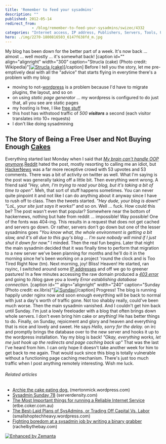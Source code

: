 ```yaml
---
title: 'Remember to feed your sysadmins'
description: ""
published: 2012-05-14
redirect_from: 
            - /blog/remember-to-feed-your-sysadmins/swizec/4332
categories: "Internet access, IP address, Publishers, Servers, Tools, Uncategorized, Unix, WordPress"
hero: ./img/2270-1800816503_6147f638fd_m.jpg
---
```

My blog has been down for the better part of a week. It&#x27;s now back ... almost ... well mostly ... it&#x27;s somewhat back! \[caption id=&quot;&quot; align=&quot;alignright&quot; width=&quot;300&quot; caption=&quot;Strucla (cake) (Photo credit: Wikipedia)&quot;][![Strucla (cake)](http://upload.wikimedia.org/wikipedia/commons/thumb/d/d8/Strucla_%28cake%29.JPG/300px-Strucla_%28cake%29.JPG "Strucla (cake)")](http://commons.wikipedia.org/wiki/File:Strucla_%28cake%29.JPG)\[/caption] Before I tell you the story, let me pre-emptively deal with all the &quot;advice&quot; that starts flying in everytime there&#x27;s a problem with my blog:

- moving to not-[wordpress](http://wordpress.org "WordPress") is a problem because I&#x27;d have to migrate plugins, the layout, and so on
- on using _static page generator_ ... my wordpress is configured to do just that, all you see are static pages
- my hosting is free, I like [free stuff](http://FreeStuff4Free.com "Free Stuff")
- this host has withstood traffic of _500 **visitors**_ a second (each visitor translates into 10+ requests)
- I don&#x27;t like doing sysadmining

## The Story of Being a Free User and Not Buying Enough [Cakes](http://en.wikipedia.org/wiki/Cake "Cake")

Everything started last Monday when I said that _[My brain can&#x27;t handle OOP anymore](http://swizec.com/blog/my-brain-cant-handle-oop-anymore/swizec/4320 "My brain can’t handle OOP anymore")._[Reddit](http://reddit.com/ "Reddit") hated the post, mostly resorting to calling me an idiot, but [HackerNews](http://news.ycombinator.com/ "Hacker News") was a far more receptive crowd with 53 upvotes and 53 comments. There was a bit of activity on twitter as well. What I&#x27;m saying is the post was generally taking off a little bit. Then everything went wrong. A friend said _&quot;Hey, uhm, I&#x27;m trying to read your blog, but it&#x27;s taking a bit of time to open&quot;_. Meh, that sort of stuff happens sometimes. You can never quite pinpoint it and not like I can do anything about it anyway since I have to rush off to class. Then the tweets started. _&quot;Hey dude, your blog is down!&quot; &quot;LoL, your site just says It works!&quot;_ and so on. Well ... fuck. How could this be? The post wasn&#x27;t even that popular? Somewhere near the bottom of hackernews, nothing but hate from reddit ... impossible! Way possible! One of the fonts was 404-ing. This results in a request that does not get cached and servers go down. Or rather, servers don&#x27;t go down but one of the lesser sysadmins goes _&quot;You know what, the whole environment is getting a bit slow, and it&#x27;s all due to this guy&#x27;s blog ... I&#x27;m sure nobody will mind if I just shut it down for now.&quot;_ I minded. Then the real fun begins. Later that night the main sysadmin decided that it was finally time to perform that migration to a new server we&#x27;ve been planning for months and he&#x27;ll do it in the morning since he&#x27;s been working on a project &#x27;round the clock and is Too Tired Right Now (tm). Next morning, joy! Bliss! Heaven! He started, ran rsyinc, I switched around some [IP addresses](http://en.wikipedia.org/wiki/IP_address "IP address") and off we go to greener pastures! In a few minutes accessing the raw domain produced a _[403 error](http://en.wikipedia.org/wiki/HTTP_403 "HTTP 403")_ and going to /blog gave you a lovely _Error establishing database connection._ \[caption id=&quot;&quot; align=&quot;alignright&quot; width=&quot;240&quot; caption=&quot;Sunday (Photo credit: ex.libris)&quot;][![Sunday](./img/2270-1800816503_6147f638fd_m.jpg "Sunday")](http://www.flickr.com/photos/10229241@N04/1800816503)\[/caption] Progress! The blog is running happily under nginx now and soon enough eveyrthing will be back to normal with just a day&#x27;s worth of traffic gone. Not too shabby really, could&#x27;ve been much worse. Then the main sysadmin vanished. And I couldn&#x27;t get him back until Sunday. I&#x27;m just a lowly freeloader with a blog that often brings down whole servers. I don&#x27;t even bring him cake or anything! He has better things to do. Finally, on Sunday, rejoicment and glory and heaven and everything that is nice and lovely and sweet. He says _Hello, sorry for the delay._ on irc and promptly brings the database over to the new server and hooks it up to the wordpress installation. Yay my blog is back! _&quot;Okay, everything works, let me just hook up the redirects and page caching back up&quot;_ That was the last I&#x27;ve heard from him. I can only hope it doesn&#x27;t take another week for him to get back to me again. That would suck since this blog is totally vulnerable without a functioning page caching mechanism. There&#x27;s just too much traffic when I post anything remotely interesting. Wish me luck.

###### Related articles

- [Archie the cake eating dog.](http://mertonmick.wordpress.com/2012/05/10/archie-the-cake-eating-dog/) (mertonmick.wordpress.com)
- [Sysadmin Sunday 78](http://blog.serverdensity.com/2012/05/06/sysadmin-sunday-78/) (serverdensity.com)
- [The Most Important things for running a Reliable Internet Service](http://etbe.coker.com.au/2012/04/17/reliable-internet-service/) (etbe.coker.com.au)
- [The Best-Laid Plans of SysAdmins, or Trading Off Capital Vs. Labor](http://smallshoptechheavy.wordpress.com/2012/04/16/the-best-laid-plans-of-sysadmins-or-trading-off-capital-vs-labor/) (smallshoptechheavy.wordpress.com)
- [Fighting boredom at a sysadmin job by writing a binary grabber](http://rachelbythebay.com/w/2012/03/07/nb/) (rachelbythebay.com)

[![Enhanced by Zemanta](http://img.zemanta.com/zemified_e.png?x-id=a5f67f2f-69ec-487c-b09a-07778bf5a1c3)](http://www.zemanta.com/?px "Enhanced by Zemanta")